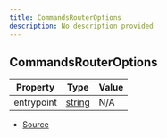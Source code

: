 ```yaml
---
title: CommandsRouterOptions
description: No description provided
---
```


## CommandsRouterOptions

| Property | Type | Value |
| ----------- | ----------- | ----------- |
| entrypoint | [string](https://developer.mozilla.org/en-US/docs/Web/JavaScript/Reference/Global_Objects/String) | N/A |


- [Source](https://github.com/underctrl-io/commandkit/blob/83ef44f10b86e30835e8636786e5222cac412af9/packages/commandkit/src/app/router/CommandsRouter.ts#L31)